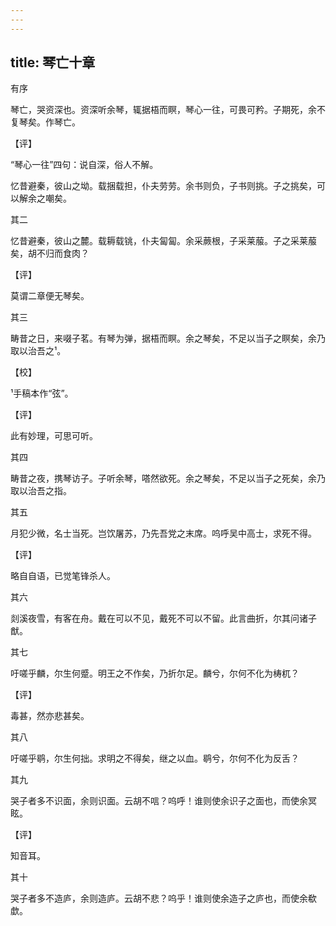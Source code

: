 ```yaml
---
---
---
```

title: 琴亡十章
---



有序





琴亡，哭资深也。资深听余琴，辄据梧而瞑，琴心一往，可畏可矜。子期死，余不复琴矣。作琴亡。

【评】

“琴心一往”四句：说自深，俗人不解。

忆昔避秦，彼山之坳。载捆载担，仆夫劳劳。余书则负，子书则挑。子之挑矣，可以解余之嘲矣。





其二


忆昔避秦，彼山之麓。载耨载铫，仆夫匐匐。余采蕨根，子采莱菔。子之采莱菔矣，胡不归而食肉？

【评】

莫谓二章便无琴矣。





其三


畴昔之日，来啜子茗。有琴为弹，据梧而瞑。余之琴矣，不足以当子之瞑矣，余乃取以治吾之¹。

【校】

¹手稿本作“弦”。

【评】

此有妙理，可思可听。





其四


畴昔之夜，携琴访子。子听余琴，嗒然欲死。余之琴矣，不足以当子之死矣，余乃取以治吾之指。





其五


月犯少微，名士当死。岂饮屠苏，乃先吾党之末席。呜呼吴中高士，求死不得。

【评】

略自自语，已觉笔锋杀人。





其六


剡溪夜雪，有客在舟。戴在可以不见，戴死不可以不留。此言曲折，尔其问诸子猷。





其七


吁嗟乎麟，尔生何蹙。明王之不作矣，乃折尔足。麟兮，尔何不化为梼杌？

【评】

毒甚，然亦悲甚矣。





其八


吁嗟乎鹖，尔生何拙。求明之不得矣，继之以血。鹖兮，尔何不化为反舌？





其九


哭子者多不识面，余则识面。云胡不唁？呜呼！谁则使余识子之面也，而使余冥眩。

【评】

知音耳。





其十


哭子者多不造庐，余则造庐。云胡不悲？呜乎！谁则使余造子之庐也，而使余欷歔。